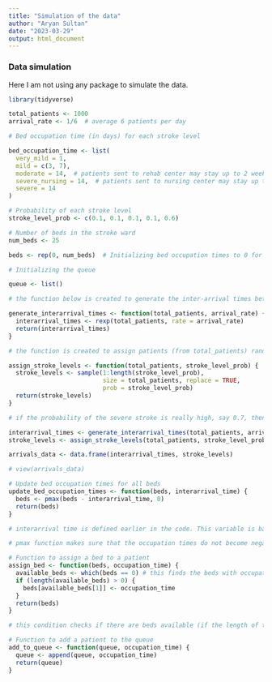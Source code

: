 ```yaml
---
title: "Simulation of the data"
author: "Aryan Sultan"
date: "2023-03-29"
output: html_document
---
```



### Data simulation


Here I am not using any package to simulate the data.

```r
library(tidyverse)

total_patients <- 1000
arrival_rate <- 1/6  # average 6 patients per day

# Bed occupation time (in days) for each stroke level

bed_occupation_time <- list(
  very_mild = 1,
  mild = c(3, 7),
  moderate = 14,  # patients sent to rehab center may stay up to 2 weeks in the ward
  severe_nursing = 14,  # patients sent to nursing center may stay up to 2 weeks
  severe = 14
)

# Probability of each stroke level
stroke_level_prob <- c(0.1, 0.1, 0.1, 0.1, 0.6)

# Number of beds in the stroke ward
num_beds <- 25

beds <- rep(0, num_beds)  # Initializing bed occupation times to 0 for each bed

# Initializing the queue 

queue <- list()

```

```r

# the function below is created to generate the inter-arrival times between the patients.

generate_interarrival_times <- function(total_patients, arrival_rate) {
  interarrival_times <- rexp(total_patients, rate = arrival_rate)
  return(interarrival_times)
}

# the function is created to assign patients (from total_patients) randomly a stroke level. This assignment is based on the probabilities defined in the stroke_level_prob. 

assign_stroke_levels <- function(total_patients, stroke_level_prob) {
  stroke_levels <- sample(1:length(stroke_level_prob), 
                          size = total_patients, replace = TRUE,
                          prob = stroke_level_prob)
  return(stroke_levels)
}

# if the probability of the severe stroke is really high, say 0.7, then the sample() function would generate random samples of 1000 patients wherein most patients would be assigned the severe stroke level category. I defined the total number of patients and the probabilities of the stroke level earlier.

interarrival_times <- generate_interarrival_times(total_patients, arrival_rate)
stroke_levels <- assign_stroke_levels(total_patients, stroke_level_prob)

arrivals_data <- data.frame(interarrival_times, stroke_levels)

# view(arrivals_data)


```


```r

# Update bed occupation times for all beds
update_bed_occupation_times <- function(beds, interarrival_time) {
  beds <- pmax(beds - interarrival_time, 0)
  return(beds)
}

# interarrival time is defined earlier in the code. This variable is based on the generate_interarrival_times function where we input the total number of patients and arrival rate.

# pmax function makes sure that the occupation times do not become negative. 0 in this context means that the bed is available (the patients has used up the service, now it is available for the other users to use)
```

```r
# Function to assign a bed to a patient
assign_bed <- function(beds, occupation_time) {
  available_beds <- which(beds == 0) # this finds the beds with occupation time equal to 0.
  if (length(available_beds) > 0) {
    beds[available_beds[1]] <- occupation_time
  }
  return(beds)
}

# this condition checks if there are beds available (if the length of the available beds vector is greater than zero then that means there are beds available for patients in the queue). If this condition is true then the first available bed in the vector will be set equal to the occupation time of the next patient

# Function to add a patient to the queue
add_to_queue <- function(queue, occupation_time) {
  queue <- append(queue, occupation_time)
  return(queue)
}

```

